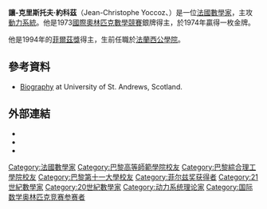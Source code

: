 {{Infobox scientist
|name              = 讓-克里斯托夫·約科茲
|image             =Jean-Christophe Yoccoz.jpg
|image_size       = 
|caption           = Jean-Christophe Yoccoz
|birth_date        = {{Birth date|1957|5|29}}
|birth_place       = [[法國|法國]][[巴黎|巴黎]]
|death_date        = {{Death date and age|2016|9|3|1957|5|29}}
|death_place       = [[法國|法國]][[巴黎|巴黎]]
|residence         = 
|citizenship       = 
|nationality       = {{FRA}}
|ethnicity         = 
|field             = [[數學家|數學家]]
|work_institutions = 
|alma_mater        = [[巴黎高等師範學院|巴黎高等師範學院]]<br>[[巴黎第十一大學|巴黎第十一大學]]<br>[[法蘭西公學院|法蘭西公學院]]<br>[[巴黎綜合理工學院|巴黎綜合理工學院]]
|doctoral_advisor  = Michael Herman
|doctoral_students = Sylvain Crovisier<br>Ricardo Pérez-Marco
|known_for         = [[動力系統|動力系統]]
|prizes            = [[塞勒姆獎|塞勒姆獎]] (1988)<br>[[菲爾茲獎|菲爾茲獎]] (1994)
}}

'''讓-克里斯托夫·約科茲'''（Jean-Christophe Yoccoz、{{bd|1957年|5月29日|2016年|9月3日|catIdx=P}}）是一位[[法國|法國]][[數學家|數學家]]，主攻[[動力系統|動力系統]]。他是1973[[國際奧林匹克數學競賽|國際奧林匹克數學競賽]]銀牌得主，於1974年贏得一枚金牌。

他是1994年的[[菲爾茲獎|菲爾茲獎]]得主，生前任職於[[法蘭西公學院|法蘭西公學院]]。

==參考資料==
* [http://www-groups.dcs.st-and.ac.uk/~history/Biographies/Yoccoz.html Biography]{{Wayback|url=http://www-groups.dcs.st-and.ac.uk/~history/Biographies/Yoccoz.html |date=20121002222938 }} at University of St. Andrews, Scotland.

==外部連結==
* {{MacTutor Biography|id=Yoccoz}}
* {{MathGenealogy|id=34221}}
* {{IMO results|id=10261}}

{{fields medallists}}

{{Authority control}}
{{DEFAULTSORT:Yoccoz, Jean-Christophe}}
[[Category:法國數學家|Category:法國數學家]]
[[Category:巴黎高等師範學院校友|Category:巴黎高等師範學院校友]]
[[Category:巴黎綜合理工學院校友|Category:巴黎綜合理工學院校友]]
[[Category:巴黎第十一大學校友|Category:巴黎第十一大學校友]]
[[Category:菲尔兹奖获得者|Category:菲尔兹奖获得者]]
[[Category:21世紀數學家|Category:21世紀數學家]]
[[Category:20世紀數學家|Category:20世紀數學家]]
[[Category:动力系统理论家|Category:动力系统理论家]]
[[Category:国际数学奥林匹克竞赛参赛者|Category:国际数学奥林匹克竞赛参赛者]]